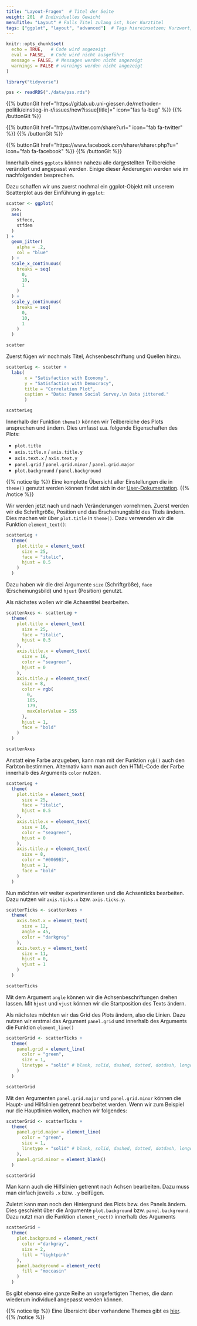 ```yaml
---
title: "Layout-Fragen"  # Titel der Seite
weight: 201  # Individuelles Gewicht 
menuTitle: "Layout" # Falls Titel zulang ist, hier Kurztitel
tags: ["ggplot", "layout", "advanced"]  # Tags hiereinsetzen; Kurzwort, was auf der Seite passsiert
---
```

```r
knitr::opts_chunk$set(
  echo = TRUE,   # Code wird angezeigt
  eval = FALSE,  # Code wird nicht ausgeführt
  message = FALSE, # Messages werden nicht angezeigt
  warnings = FALSE # warnings werden nicht angezeigt
)

library("tidyverse")

pss <- readRDS("./data/pss.rds")
```

{{% buttonGit href=\"https\:\/\/gitlab.ub.uni-giessen.de\/methoden-politik\/einstieg-in-r\/issues\/new?issue[title]=\" icon=\"fas fa-bug\" %}} {{% /buttonGit %}} 

{{% buttonGit href=\"https\:\/\/twitter.com\/share?url=\" icon=\"fab fa-twitter\" %}} {{% /buttonGit %}}

{{% buttonGit href=\"https\:\/\/www.facebook.com\/sharer\/sharer.php?u=\" icon=\"fab fa-facebook\" %}} {{% /buttonGit %}}

Innerhalb eines `ggplots` können nahezu alle dargestellten Teilbereiche verändert und angepasst werden. Einige dieser Änderungen werden wie im nachfolgenden besprechen.

Dazu schaffen wir uns zuerst nochmal ein ggplot-Objekt mit unserem Scatterplot aus der Einführung in `ggplot`:
``` r
scatter <- ggplot(
  pss, 
  aes(
    stfeco, 
    stfdem
  )
) +  
  geom_jitter(
    alpha = .2, 
    col = "blue"
  ) +
  scale_x_continuous(
    breaks = seq(
      0, 
      10, 
      1
    )
  ) +
  scale_y_continuous(
    breaks = seq(
      0, 
      10, 
      1
    )
  )

scatter
``` 

Zuerst fügen wir nochmals Titel, Achsenbeschriftung und Quellen hinzu. 
``` r
scatterLeg <- scatter +
  labs(
       x = "Satisfaction with Economy",
       y = "Satisfaction with Democracy",
       title = "Correlation Plot",
       caption = "Data: Panem Social Survey.\n Data jittered."
       )

scatterLeg
```

Innerhalb der Funktion `theme()` können wir Teilbereiche des Plots ansprechen und ändern. Dies umfasst u.a. folgende Eigenschaften des Plots:

- `plot.title`
- `axis.title.x` / `axis.title.y`
- `axis.text.x` / `axis.text.y`
- `panel.grid` / `panel.grid.minor` / `panel.grid.major`
- `plot.background` / `panel.background`

{{% notice tip %}}
Eine komplette Übersicht aller Einstellungen die in `theme()` genutzt werden können findet sich in der
[User-Dokumentation](https://ggplot2.tidyverse.org/reference/theme.html).
{{% /notice %}}

Wir werden jetzt nach und nach Veränderungen vornehmen. Zuerst werden wir die Schriftgröße, Position und das Erscheinungsbild des Titels ändern. Dies machen wir über `plot.title` in `theme()`. Dazu verwenden wir die Funktion `element_text()`:
``` r
scatterLeg +
  theme(
    plot.title = element_text(
      size = 25,
      face = "italic",
      hjust = 0.5
    )
  )
```

Dazu haben wir die drei Argumente `size` (Schriftgröße), `face` (Erscheinungsbild) und `hjust` (Position) genutzt. 

Als nächstes wollen wir die Achsentitel bearbeiten. 

``` r
scatterAxes <- scatterLeg +
  theme(
    plot.title = element_text(
      size = 25,
      face = "italic",
      hjust = 0.5
    ),
    axis.title.x = element_text(
      size = 16, 
      color = "seagreen", 
      hjust = 0
    ),
    axis.title.y = element_text(
      size = 8, 
      color = rgb(
        0, 
        105, 
        179, 
        maxColorValue = 255
      ), 
      hjust = 1, 
      face = "bold"
    )
  )

scatterAxes
```

Anstatt eine Farbe anzugeben, kann man mit der Funktion `rgb()` auch den Farbton bestimmen. Alternativ kann man auch den HTML-Code der Farbe innerhalb des Arguments `color` nutzen.

``` r
scatterLeg +
  theme(
    plot.title = element_text(
      size = 25,
      face = "italic",
      hjust = 0.5
    ),
    axis.title.x = element_text(
      size = 16, 
      color = "seagreen", 
      hjust = 0
    ),
    axis.title.y = element_text(
      size = 8, 
      color = "#0069B3", 
      hjust = 1, 
      face = "bold"
    )
  )
```

Nun möchten wir weiter experimentieren und die Achsenticks bearbeiten. Dazu nutzen wir `axis.ticks.x` bzw. `axis.ticks.y`.

```r
scatterTicks <- scatterAxes +
  theme(
    axis.text.x = element_text(
      size = 12, 
      angle = 45,
      color = "darkgrey"
    ),
    axis.text.y = element_text(
      size = 11, 
      hjust = 0,
      vjust = 1
    )
  )

scatterTicks
```

Mit dem Argument `angle` können wir die Achsenbeschriftungen drehen lassen. Mit `hjust` und `vjust` können wir die Startposition des Texts ändern. 

Als nächstes möchten wir das Grid des Plots ändern, also die Linien. Dazu nutzen wir erstmal das Argument `panel.grid` und innerhalb des Arguments die Funktion `element_line()`
```r
scatterGrid <- scatterTicks +
  theme(
    panel.grid = element_line(
      color = "green",
      size = 1,
      linetype = "solid" # blank, solid, dashed, dotted, dotdash, longdash, twodash 
    )
  )

scatterGrid
```

Mit den Argumenten `panel.grid.major` und `panel.grid.minor` können die Haupt- und Hilfslinien getrennt bearbeitet werden. Wenn wir zum Beispiel nur die Hauptlinien wollen, machen wir folgendes:
```r
scatterGrid <- scatterTicks +
  theme(
    panel.grid.major = element_line(
      color = "green",
      size = 1,
      linetype = "solid" # blank, solid, dashed, dotted, dotdash, longdash, twodash 
    ),
    panel.grid.minor = element_blank()
  )

scatterGrid
```

Man kann auch die Hilfslinien getrennt nach Achsen bearbeiten. Dazu muss man einfach jeweils `.x` bzw. `.y` beifügen.

Zuletzt kann man noch den Hintergrund des Plots bzw. des Panels ändern. Dies geschieht über die Argumente `plot.background` bzw. `panel.background`. Dazu nutzt man die Funktion `element_rect()` innerhalb des Arguments

```r
scatterGrid +
  theme(
    plot.background = element_rect(
      color ="darkgray",
      size = 2,
      fill = "lightpink"
    ),
    panel.background = element_rect(
      fill = "moccasin"
    )
  )
```
 
Es gibt ebenso eine ganze Reihe an vorgefertigten Themes, die dann wiederum individuell angepasst werden können. 

{{% notice tip %}}
Eine Übersicht über vorhandene Themes gibt es [hier](https://ggplot2.tidyverse.org/reference/ggtheme.html).
{{% /notice %}}

